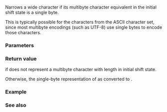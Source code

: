 {{cpp/title|wctob}}
{{cpp/string/multibyte/navbar}}
{{ddcl|header=cwchar|
int wctob( std::wint_t c );
}}

Narrows a wide character {{c|c}} if its multibyte character equivalent in the initial shift state is a single byte.

This is typically possible for the characters from the ASCII character set, since most multibyte encodings (such as UTF-8) use single bytes to encode those characters.

===Parameters===
{{par begin}}
{{par|c|wide character to narrow}}
{{par end}}

===Return value===
{{lc|EOF}} if {{c|c}} does not represent a multibyte character with length {{c|1}} in initial shift state.

Otherwise, the single-byte representation of {{c|c}} as {{c|unsigned char}} converted to {{c|int}}.

===Example===
{{example
|code=
#include &lt;clocale&gt;
#include &lt;cwchar&gt;
#include &lt;iostream&gt;

void try_narrowing(wchar_t c)
{
    int cn = std::wctob(c);
    if (cn != EOF)
        std::cout &lt;&lt; '\'' &lt;&lt; int(c) &lt;&lt; "' narrowed to " &lt;&lt; +cn &lt;&lt; '\n';
    else
        std::cout &lt;&lt; '\'' &lt;&lt; int(c) &lt;&lt; "' could not be narrowed\n";
}
 
int main()
{
    std::setlocale(LC_ALL, "th_TH.utf8");
    std::cout &lt;&lt; std::hex &lt;&lt; std::showbase &lt;&lt; "In Thai UTF-8 locale:\n";
    try_narrowing(L'a');
    try_narrowing(L'๛');

    std::setlocale(LC_ALL, "th_TH.tis620");
    std::cout &lt;&lt; "In Thai TIS-620 locale:\n";
    try_narrowing(L'a');
    try_narrowing(L'๛');
}
|output=
In Thai UTF-8 locale:
'0x61' narrowed to 0x61
'0xe5b' could not be narrowed
In Thai TIS-620 locale:
'0x61' narrowed to 0x61
'0xe5b' narrowed to 0xfb
}}

===See also===
{{dsc begin}}
{{dsc inc|cpp/string/multibyte/dsc btowc}}
{{dsc inc|cpp/io/basic_ios/dsc narrow}}
{{dsc inc|cpp/locale/ctype/dsc narrow}}
{{dsc see c|c/string/multibyte/wctob}}
{{dsc end}}

{{langlinks|de|es|fr|it|ja|pt|ru|zh}}